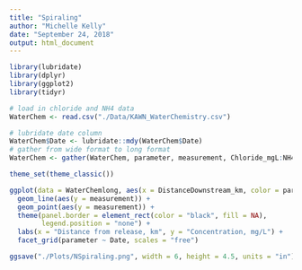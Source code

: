```yaml
---
title: "Spiraling"
author: "Michelle Kelly"
date: "September 24, 2018"
output: html_document
---
```


```r
library(lubridate)
library(dplyr)
library(ggplot2)
library(tidyr)
```

```r
# load in chloride and NH4 data
WaterChem <- read.csv("./Data/KAWN_WaterChemistry.csv")
```

```r
# lubridate date column
WaterChem$Date <- lubridate::mdy(WaterChem$Date)
# gather from wide format to long format
WaterChem <- gather(WaterChem, parameter, measurement, Chloride_mgL:NH4_mgNL)
```

```r
theme_set(theme_classic())

ggplot(data = WaterChemlong, aes(x = DistanceDownstream_km, color = parameter)) +
  geom_line(aes(y = measurement)) +
  geom_point(aes(y = measurement)) + 
  theme(panel.border = element_rect(color = "black", fill = NA),
        legend.position = "none") +
  labs(x = "Distance from release, km", y = "Concentration, mg/L") +
  facet_grid(parameter ~ Date, scales = "free")

ggsave("./Plots/NSpiraling.png", width = 6, height = 4.5, units = "in")
```